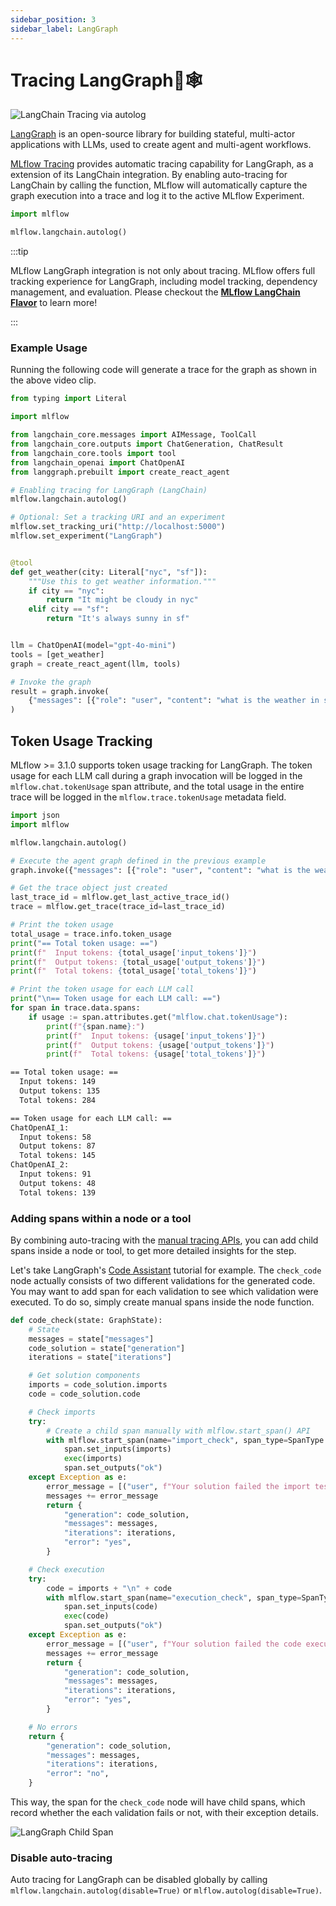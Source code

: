 ```yaml
---
sidebar_position: 3
sidebar_label: LangGraph
---
```



# Tracing LangGraph🦜🕸️

![LangChain Tracing via autolog](/images/llms/tracing/langgraph-tracing.gif)

[LangGraph](https://www.langchain.com/langgraph) is an open-source library for building stateful, multi-actor applications with LLMs, used to create agent and multi-agent workflows.

[MLflow Tracing](/tracing/) provides automatic tracing capability for LangGraph, as a extension of its LangChain integration. By enabling auto-tracing for LangChain by calling the <APILink fn="mlflow.langchain.autolog" /> function, MLflow will
automatically capture the graph execution into a trace and log it to the active MLflow Experiment.

```python
import mlflow

mlflow.langchain.autolog()
```

:::tip

MLflow LangGraph integration is not only about tracing. MLflow offers full tracking experience for LangGraph, including model tracking, dependency management, and evaluation. Please checkout the **[MLflow LangChain Flavor](/llms/langchain)** to learn more!

:::


### Example Usage

Running the following code will generate a trace for the graph as shown in the above video clip.

```python
from typing import Literal

import mlflow

from langchain_core.messages import AIMessage, ToolCall
from langchain_core.outputs import ChatGeneration, ChatResult
from langchain_core.tools import tool
from langchain_openai import ChatOpenAI
from langgraph.prebuilt import create_react_agent

# Enabling tracing for LangGraph (LangChain)
mlflow.langchain.autolog()

# Optional: Set a tracking URI and an experiment
mlflow.set_tracking_uri("http://localhost:5000")
mlflow.set_experiment("LangGraph")


@tool
def get_weather(city: Literal["nyc", "sf"]):
    """Use this to get weather information."""
    if city == "nyc":
        return "It might be cloudy in nyc"
    elif city == "sf":
        return "It's always sunny in sf"


llm = ChatOpenAI(model="gpt-4o-mini")
tools = [get_weather]
graph = create_react_agent(llm, tools)

# Invoke the graph
result = graph.invoke(
    {"messages": [{"role": "user", "content": "what is the weather in sf?"}]}
)
```

## Token Usage Tracking

MLflow >= 3.1.0 supports token usage tracking for LangGraph. The token usage for each LLM call during a graph invocation will be logged in the `mlflow.chat.tokenUsage` span attribute, and the total usage in the entire trace will be logged in the `mlflow.trace.tokenUsage` metadata field.

```python
import json
import mlflow

mlflow.langchain.autolog()

# Execute the agent graph defined in the previous example
graph.invoke({"messages": [{"role": "user", "content": "what is the weather in sf?"}]})

# Get the trace object just created
last_trace_id = mlflow.get_last_active_trace_id()
trace = mlflow.get_trace(trace_id=last_trace_id)

# Print the token usage
total_usage = trace.info.token_usage
print("== Total token usage: ==")
print(f"  Input tokens: {total_usage['input_tokens']}")
print(f"  Output tokens: {total_usage['output_tokens']}")
print(f"  Total tokens: {total_usage['total_tokens']}")

# Print the token usage for each LLM call
print("\n== Token usage for each LLM call: ==")
for span in trace.data.spans:
    if usage := span.attributes.get("mlflow.chat.tokenUsage"):
        print(f"{span.name}:")
        print(f"  Input tokens: {usage['input_tokens']}")
        print(f"  Output tokens: {usage['output_tokens']}")
        print(f"  Total tokens: {usage['total_tokens']}")
```

```bash
== Total token usage: ==
  Input tokens: 149
  Output tokens: 135
  Total tokens: 284

== Token usage for each LLM call: ==
ChatOpenAI_1:
  Input tokens: 58
  Output tokens: 87
  Total tokens: 145
ChatOpenAI_2:
  Input tokens: 91
  Output tokens: 48
  Total tokens: 139
```


### Adding spans within a node or a tool

By combining auto-tracing with the [manual tracing APIs](/tracing/api/manual-instrumentation/), you can add child spans inside a node or tool, to get more detailed insights for the step.

Let's take LangGraph's [Code Assistant](https://langchain-ai.github.io/langgraph/tutorials/code_assistant/langgraph_code_assistant/#graph) tutorial for example. The `check_code` node actually consists of two different validations for the generated code. You may want to add span for each validation to see which validation were executed. To do so, simply create manual spans inside the node function.

```python
def code_check(state: GraphState):
    # State
    messages = state["messages"]
    code_solution = state["generation"]
    iterations = state["iterations"]

    # Get solution components
    imports = code_solution.imports
    code = code_solution.code

    # Check imports
    try:
        # Create a child span manually with mlflow.start_span() API
        with mlflow.start_span(name="import_check", span_type=SpanType.TOOL) as span:
            span.set_inputs(imports)
            exec(imports)
            span.set_outputs("ok")
    except Exception as e:
        error_message = [("user", f"Your solution failed the import test: {e}")]
        messages += error_message
        return {
            "generation": code_solution,
            "messages": messages,
            "iterations": iterations,
            "error": "yes",
        }

    # Check execution
    try:
        code = imports + "\n" + code
        with mlflow.start_span(name="execution_check", span_type=SpanType.TOOL) as span:
            span.set_inputs(code)
            exec(code)
            span.set_outputs("ok")
    except Exception as e:
        error_message = [("user", f"Your solution failed the code execution test: {e}")]
        messages += error_message
        return {
            "generation": code_solution,
            "messages": messages,
            "iterations": iterations,
            "error": "yes",
        }

    # No errors
    return {
        "generation": code_solution,
        "messages": messages,
        "iterations": iterations,
        "error": "no",
    }
```

This way, the span for the `check_code` node will have child spans, which record whether the each validation fails or not, with their exception details.

![LangGraph Child Span](/images/llms/tracing/langgraph-child-span.png)


### Disable auto-tracing

Auto tracing for LangGraph can be disabled globally by calling `mlflow.langchain.autolog(disable=True)` or `mlflow.autolog(disable=True)`.